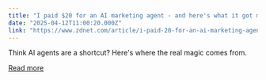 ```yaml
---
title: "I paid $20 for an AI marketing agent - and here's what it got me"
date: "2025-04-12T11:00:20.000Z"
link: "https://www.zdnet.com/article/i-paid-20-for-an-ai-marketing-agent-and-heres-what-it-got-me/"
---
```


Think AI agents are a shortcut? Here's where the real magic comes from.

[Read more](https://www.zdnet.com/article/i-paid-20-for-an-ai-marketing-agent-and-heres-what-it-got-me/)
